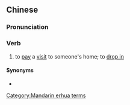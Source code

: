 {{also|串门儿}}
==Chinese==
{{zh-forms|s=串门儿|type=21}}

===Pronunciation===
{{zh-pron
|m=chuànménr
|cat=v
}}

===Verb===
{{zh-verb}}

# {{lb|zh|colloquial}} to [[pay]] a [[visit]] to someone's home; to [[drop in]]

====Synonyms====
* {{zh-l|串門}}

[[Category:Mandarin erhua terms]]